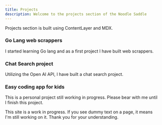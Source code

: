 ```yaml
---
title: Projects
description: Welcome to the projects section of the Noodle Saddle
---
```

Projects section is built using ContentLayer and MDX.
<div className="grid sm:grid-cols-2 gap-4 mt-6">

<Card href="/projects/golang">

### Go Lang web scrappers

I started learning Go lang and as a first project I have built web scrappers.

</Card>

<Card href="/projects/chatSearch" >

### Chat Search project

Utilizing the Open AI API, I have built a chat search project.

</Card>

<Card href="/projects/codeForKids" disabled>

### Easy coding app for kids

This is a personal project still working in progress. Please bear with me until I finish this project.

</Card>
</div>

<Callout>

This site is a work in progress. If you see dummy text on a page, it means I'm still working on it. Thank you for your understanding.

</Callout>
